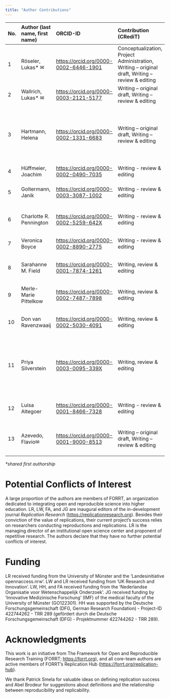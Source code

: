 ```yaml
---
title: "Author Contributions"
---
```


| No. | Author (last name, first name) | ORCID-ID | Contribution (CRediT) | Affiliation |
|:---|:---|:---|:---|:---|
| 1 | Röseler, Lukas\* ✉ | <https://orcid.org/0000-0002-6446-1901> | Conceptualization, Project Administration, Writing – original draft, Writing – review & editing | Münster Center for Open Science, University of Münster |
| 2 | Wallrich, Lukas\* ✉ | <https://orcid.org/0000-0003-2121-5177> | Writing – original draft, Writing – review & editing | Birkbeck Business School, University of London |
| 3 | Hartmann, Helena | <https://orcid.org/0000-0002-1331-6683> | Writing – original draft, Writing – review & editing | Department for Neurology and Center for Translational Neuro- and Behavioral Sciences (C-TNBS), University Hospital Essen |
| 4 | Hüffmeier, Joachim | <https://orcid.org/0000-0002-0490-7035> | Writing - review & editing | TU Dortmund University |
| 5 | Goltermann, Janik | <https://orcid.org/0000-0003-3087-1002> | Writing - review & editing | University of Münster, Institute for Translational Psychiatry |
| 6 | Charlotte R. Pennington | <https://orcid.org/0000-0002-5259-642X> | Writing - review & editing | School of Psychology, Aston University, Birmingham |
| 7 | Veronica Boyce | <https://orcid.org/0000-0002-8890-2775> | Writing - review & editing | Department of Psychology, Stanford University |
| 8 | Sarahanne M. Field | <https://orcid.org/0000-0001-7874-1261> | Writing, review & editing | Department of pedagogy, University of Groningen |
| 9 | Merle-Marie Pittelkow | <https://orcid.org/0000-0002-7487-7898> | Writing, review & editing | Berlin Institute of Health at Charité - Universitätsmedizin Berlin |
| 10 | Don van Ravenzwaaij | <https://orcid.org/0000-0002-5030-4091> | Writing, review & editing | Department of psychology, University of Groningen |
| 11 | Priya Silverstein | <https://orcid.org/0000-0003-0095-339X> | Writing, review & editing | Center for Neuroscience and Cell Biology, University of Coimbra; Institute for Globally Distributed Open Research and Education |
| 12 | Luisa Altegoer | <https://orcid.org/0000-0001-8466-7328> | Writing - review & editing | University of Münster, Institute for Translational Psychiatry |
| 13 | Azevedo, Flavio✉ | <https://orcid.org/0000-0001-9000-8513> | Writing – original draft, Writing – review & editing | University of Utrecht, Department of Interdisciplinary Social Science |

*\*shared first authorship*

# Potential Conflicts of Interest {#potential-conflicts-of-interest}

A large proportion of the authors are members of FORRT, an organization dedicated to integrating open and reproducible science into higher education. LR, LW, FA, and JG are inaugural editors of the in-development journal *Replication Research* (<https://replicationresearch.org>). Besides their conviction of the value of replications, their current project’s success relies on researchers conducting reproductions and replications. LR is the managing director of an institutional open science center and proponent of repetitive research. The authors declare that they have no further potential conflicts of interest.

# Funding {#funding}

LR received funding from the University of Münster and the ‘Landesinitiative opennaccess.nrw’. LW and LR received funding from ‘UK Research and Innovation’. LW, HH, and FA received funding from the ‘Nederlandse Organisatie voor Wetenschappelijk Onderzoek’. JG received funding by ‘Innovative Medizinische Forschung’ (IMF) of the medical faculty of the University of Münster (GO122301). HH was supported by the Deutsche Forschungsgemeinschaft (DFG, German Research Foundation) - Project-ID 422744262 - TRR 289 (gefördert durch die Deutsche Forschungsgemeinschaft (DFG) - Projektnummer 422744262 - TRR 289).

# Acknowledgments {#acknowledgments}

This work is an initiative from The Framework for Open and Reproducible Research Training (FORRT; <https://forrt.org>), and all core-team authors are active members of FORRT’s Replication Hub ([https://forrt.org/replication-hub](https://forrt.org/replication-hub/)).

We thank Patrick Smela for valuable ideas on defining replication success and Abel Brodeur for suggestions about definitions and the relationship between reproducibility and replicability.
